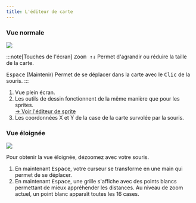 ```yaml
---
title: L'éditeur de carte
---
```


### Vue normale

![](/images/memo/map1.png)

:::note[Touches de l'écran]
<kbd>Zoom ↑↓</kbd> Permet d'agrandir ou réduire la taille de la carte.

<kbd>Espace</kbd> (Maintenir) Permet de se déplacer dans la carte avec le <kbd>Clic</kbd> de la souris.
:::

<MemoList>

1. Vue plein écran.
2. Les outils de dessin fonctionnent de la même manière que pour les sprites.<br/>[→ Voir l'éditeur de sprite](/fr/astuces/sprites/)
3. Les coordonnées X et Y de la case de la carte survolée par la souris.

</MemoList>

### Vue éloignée

![](/images/memo/map2.png)

Pour obtenir la vue éloignée, dézoomez avec votre souris.

<MemoList>

1. En maintenant <kbd>Espace</kbd>, votre curseur se transforme en une main qui permet de se déplacer.
2. En maintenant <kbd>Espace</kbd>, une grille s'affiche avec des points blancs permettant de mieux appréhender les distances. Au niveau de zoom actuel, un point blanc apparaît toutes les 16 cases.

</MemoList>
